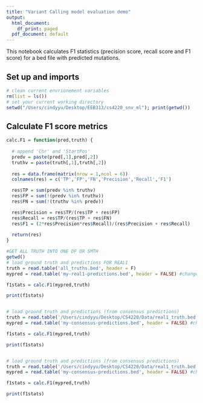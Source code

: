 ```yaml
---
title: "Variant Calling model evaluation demo"
output:
  html_document:
    df_print: paged
  pdf_document: default
---
```


This notebook calculates F1 statistics (precision score, recall score and F1 score) for a bed file with predicted mutations.

## Set up and imports 

```r
# clean current envrionement variables
rm(list = ls())
# set your current working directory
setwd("/Users/cindyyu/Desktop/EEB313/cs4220_snv_ml"); print(getwd())
```


## Calculate F1 score metrics

```r



calc.F1 = function(pred,truth) {
  
  # append 'Chr' and 'StartPos'
  predv = paste(pred[,1],pred[,2])
  truthv = paste(truth[,1],truth[,2])
  
  res = data.frame(matrix(nrow = 1,ncol = 6))
  colnames(res) = c('TP','FP','FN','Precision','Recall','F1')

  res$TP = sum(predv %in% truthv)
  res$FP = sum(!(predv %in% truthv))
  res$FN = sum(!(truthv %in% predv))

  res$Precision = res$TP/(res$TP + res$FP)
  res$Recall = res$TP/(res$TP + res$FN)
  res$F1 = (2*res$Precision*res$Recall)/(res$Precision + res$Recall)
  
  return(res)
}

#GET ALL TRUTH INTO ONE DF OR SMTH
getwd()
# load ground truth and predictions FOR REAL1
truth = read.table('all_truths.bed', header = F)
mypred = read.table('my-real1-predictions.bed', header = FALSE) #changed to header = false

f1stats = calc.F1(mypred,truth)

print(f1stats)


# load ground truth and predictions (from consensus predictions)
truth = read.table('/Users/cindyyu/Desktop/CS4220/Data/real1_truth.bed', header = F)
mypred = read.table('my-consensus-predictions.bed', header = FALSE) #changed to header = false

f1stats = calc.F1(mypred,truth)

print(f1stats)


# load ground truth and predictions (from consensus predictions)
truth = read.table('/Users/cindyyu/Desktop/CS4220/Data/real1_truth.bed', header = F)
mypred = read.table('my-consensus-predictions.bed', header = FALSE) #changed to header = false

f1stats = calc.F1(mypred,truth)

print(f1stats)


```


